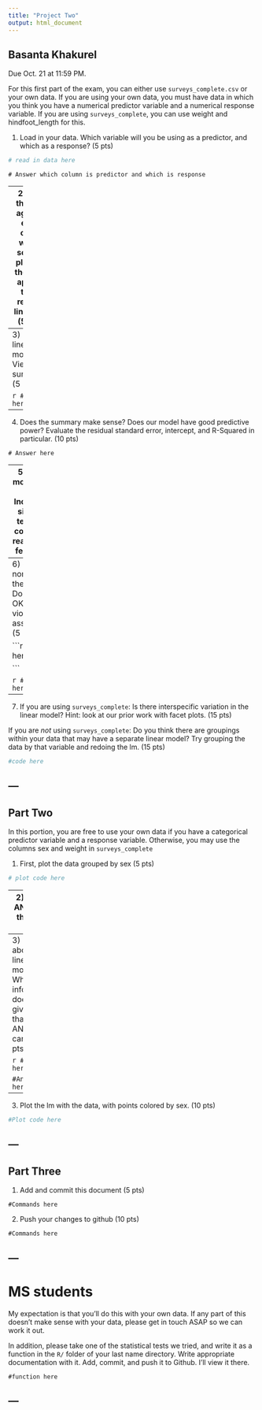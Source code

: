 ```yaml
---
title: "Project Two"
output: html_document
---
```


## Basanta Khakurel

Due Oct. 21 at 11:59 PM. 

For this first part of the exam, you can either use `surveys_complete.csv` or your own data. If you are using your own data, you must have data in which you think you have a numerical predictor variable and a numerical response variable. If you are using `surveys_complete`, you can use weight and hindfoot_length for this.

1) Load in your data. Which variable will you be using as a predictor, and which as a response? (5 pts)

```r
# read in data here
```

```
# Answer which column is predictor and which is response
```
---
2) Plot the two against each other with a scatter plot. Do the data appear to be related linearly? (5 pts)


```r
# Plot here
```

```
#Answer here
```
---
3) Fit the linear model. View the summary. (5 pts)

```r
# Code here
```
---
4) Does the summary make sense? Does our model have good predictive power? Evaluate the residual standard error, intercept, and R-Squared in particular.  (10 pts)

```
# Answer here
```
---
5) Plot the model on the graph. Increase the size of the text so it is comfortably readable at 5 feet. (5 pts)

```
# Code here
```
---
6) Check the normality of the residuals. Do they look OK? Are we violating assumptions? (5 pts)

```r

#Code here

```


```r

#Answer here
```
---
7) If you are using `surveys_complete`: Is there interspecific variation in the linear model? Hint: look at our prior work with facet plots. (15 pts) 

If you are *not* using  `surveys_complete`: Do you think there are groupings within your data that may have a separate linear model? Try grouping the data by that variable and redoing the lm. (15 pts)

```r
#code here
```
---
---
## Part Two

In this portion, you are free to use your own data if you have a categorical predictor variable and a response variable. Otherwise, you may use the columns sex and weight in `surveys_complete`

1) First, plot the data grouped by sex (5 pts)

```r

# plot code here
```
---
2) Try an ANOVA of this data (5 pt)

```r
# ANOVA code here
```
---
3) How about a linear model? What information does this give you that an ANOVA can't? (5 pts)


```r

#Code here
```

```
#Answer here
```
---
3) Plot the lm with the data, with points colored by sex. (10 pts)


```r

#Plot code here
```
---
---
## Part Three

1) Add and commit this document (5 pts)

```
#Commands here
```

2) Push your changes to github (10 pts)

```
#Commands here
```
---
---
# MS students

My expectation is that you'll do this with your own data. If any part of this doesn't make sense with your data, please get in touch ASAP so we can work it out.

In addition, please take one of the statistical tests we tried, and write it as a function in the `R/` folder of your last name directory. Write appropriate documentation with it. Add, commit, and push it to Github. I'll view it there.
```
#function here 
```
---
---

